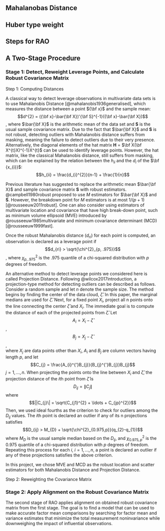 ## Mahalanobas Distance

## Huber type weight

## Steps for RAO

## A Two-Stage Procedure

### Stage 1: Detect, Reweight Leverage Points, and Calculate Robust Covariance Matrix

Step 1: Computing Distances

A classical way to detect leverage observations in multivariate data sets is to use Mahalanobis Distance [@mahalanobis1936generalised], which measures the distance between a point ${\bf x}$ and the sample mean:
$$d^{2} = ({\bf x}-\bar{\bf X})'{\bf S}^{-1}({\bf x}-\bar{\bf X})$$,
where $\bar{\bf X}$ is the arithmetic mean of the data set and $\textbf{S}$ is the usual sample covariance matrix. Due to the fact that $\bar{\bf X}$ and $\textbf{S}$ is not robust, detecting outliers with Mahalanobis distance suffers from masking, meaning the failure to detect outliers due to their very presence. Alternatively, the diagonal elements of the hat matrix $\textbf{H}$ = $\bf X(\bf X^{t}X)^{-1}X^{t}$ can  be used to identify leverage points. However, the hat matrix, like the classical Mahalanobis distance, still suffers from masking, which can be explained by the relation between the $h_{ii}$ and the $d_{i}$ of the $\bf {x_{i}}$:
$$h_{ii} = \frac{d_{i}^{2}}{n-1} + \frac{1}{n}$$

Previous literature has suggested to replace the arithmetic mean $\bar{\bf X}$ and sample covariance matrix $\textbf{S}$ with robust estimators. @campbell1980robust proposed to use $\textit{M}$ estimators for $\bar{\bf X}$ and $\textbf{S}$. However, the breakdown point for $\textit{M}$ estimators is at most $1/(p+1)$ [@rousseeuw2011robust]. One can also consider using estimators of multivariate location and covariance that have high break-down point, such as minimum volume ellipsoid (MVE) introduced by @rousseeuw1985multivariate and minimum covariance determinant (MCD) [@rousseeuw1999fast].

Once the robust Mahalanobis distance ($d_{ri}$) for each point is computed, an observation is declared as a leverage point if
$$d_{ri} > \sqrt{\chi^{2}_{p, .975}}$$,
where $\chi^{2}_{p, .975}$ is the .975 quantile of a chi-squared distribution with $p$ degrees of freedom.

An alternative method to detect leverage points we considered here is called Projection Distance. Following @wilcox2017introduction, a projection-type method for detecting outliers can be described as follows. Consider a random sample and let $n$ denote the sample size.
The method begins by finding the center of the data cloud, $\hat{\zeta}$. In this paper, the marginal medians are used for $\hat{\zeta}$. Next, for a fixed point $X_{i}$, project all n points onto the line connecting the center $\hat{\zeta}$ and $X_{i}$.
The immediate goal is to compute the distance of each of the projected 
points from $\hat{\zeta}$. Let\
$$A_{i} = X_{i} - \hat{\zeta}$$,\
$$B_{j} = X_{j} - \hat{\zeta}$$,\
where $X_{j}$ are data points other than $X_{i}$,  $A_{i}$ and $B_{j}$ are column vectors having length $p$, and let\
$$C_{j} = \frac{A_{i}^{'}B_{j}}{B_{j}^{'}B_{j}}B_{j}$$
$j=1,\ldots,n$. When projecting the points onto the line between $X_{i}$ and $\hat{\zeta}$, the projection distance of the $i$th point from $\hat{\zeta}$ is\
$$D_{ij} = \|C_{j}\|$$
where
    $$||C_{j}\| = \sqrt{C_{j1}^{2} + \ldots + C_{jp}^{2}}$$
Then, we used ideal fourths as the criterion to check for outliers among the $D_{ij}$ values. The $i$th point is declared an outlier if any of its n projections satisfies\
$$D_{ij} > M_{D} + \sqrt{\chi^{2}_{0.975,p}}(q_{2}-q_{1})$$
where $M_{D}$ is the usual sample median based on the $D_{ij}$, and $\chi^{2}_{0.975,p}$ is the 0.975 quantile of a chi-squared distribution with $p$ degrees of freedom. Repeating this process for each $i$, $i = 1, \ldots, n$, a point is declared an outlier if any of these projections satisfies the above criterion.

In this project, we chose MVE and MCD as the robust location and scatter estimators for both Mahalanobis Distance and Projection Distance. 


Step 2: Reweighting the Covariance Matrix


### Stage 2: Apply Alignment on the Robust Covariance Matrix

The second stage of RAO applies alignment on obtained robust covariance matrix from the first stage. The goal is to find a model that can be used to make accurate factor mean comparisons by searching for factor mean and variance estimates that minimize the total measurement noninvariance while downweighing the impact of influential observations. 
